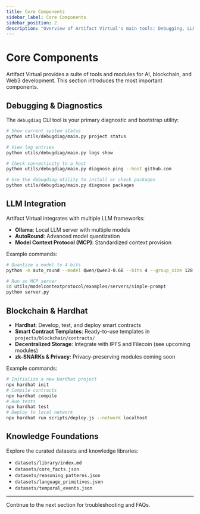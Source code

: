 ```yaml
---
title: Core Components
sidebar_label: Core Components
sidebar_position: 2
description: "Overview of Artifact Virtual's main tools: Debugging, LLM Integration, Blockchain, and Knowledge Foundations."
---
```


# Core Components

Artifact Virtual provides a suite of tools and modules for AI, blockchain, and Web3 development. This section introduces the most important components.

## Debugging & Diagnostics

The `debugdiag` CLI tool is your primary diagnostic and bootstrap utility:

```bash
# Show current system status
python utils/debugdiag/main.py project status

# View log entries
python utils/debugdiag/main.py logs show

# Check connectivity to a host
python utils/debugdiag/main.py diagnose ping --host github.com

# Use the debugdiag utility to install or check packages
python utils/debugdiag/main.py diagnose packages
```

## LLM Integration

Artifact Virtual integrates with multiple LLM frameworks:

- **Ollama**: Local LLM server with multiple models
- **AutoRound**: Advanced model quantization
- **Model Context Protocol (MCP)**: Standardized context provision

Example commands:

```bash
# Quantize a model to 4 bits
python -m auto_round --model Qwen/Qwen3-0.6B --bits 4 --group_size 128

# Run an MCP server
cd utils/modelcontextprotocol/examples/servers/simple-prompt
python server.py
```

## Blockchain & Hardhat

- **Hardhat**: Develop, test, and deploy smart contracts
- **Smart Contract Templates**: Ready-to-use templates in `projects/blockchain/contracts/`
- **Decentralized Storage**: Integrate with IPFS and Filecoin (see upcoming modules)
- **zk-SNARKs & Privacy**: Privacy-preserving modules coming soon

Example commands:

```bash
# Initialize a new Hardhat project
npx hardhat init
# Compile contracts
npx hardhat compile
# Run tests
npx hardhat test
# Deploy to local network
npx hardhat run scripts/deploy.js --network localhost
```

## Knowledge Foundations

Explore the curated datasets and knowledge libraries:

- `datasets/library/index.md`
- `datasets/core_facts.json`
- `datasets/reasoning_patterns.json`
- `datasets/language_primitives.json`
- `datasets/temporal_events.json`

---

Continue to the next section for troubleshooting and FAQs.
